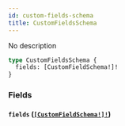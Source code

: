 ```yaml
---
id: custom-fields-schema
title: CustomFieldsSchema
---
```


No description

```graphql
type CustomFieldsSchema {
  fields: [CustomFieldSchema!]!
}
```

### Fields

#### `fields` ([`[CustomFieldSchema!]!`](/graphql/objects/custom-field-schema))
